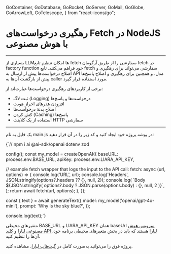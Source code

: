 
  GoContainer,
  GoDatabase,
  GoRocket,
  GoServer,
  GoMail,
  GoGlobe,
  GoArrowLeft,
  GoTelescope,
} from "react-icons/go";


 <Layout>
<Head>
<title>مستندات رهگیری درخواست‌های Fetch در NodeJS با AI - لیارا</title>
<meta property="og:title" content="مستندات خدمات رایانش ابری لیارا" />
<meta property="og:description" content="مستندات مربوط به آشنایی با نحوه رهگیری درخواست‌های Fetch در NodeJS با سرویس هوش مصنوعی لیارا"  />
<meta property="og:image" content="https://media.liara.ir/logos/liara-poster.jpg" />
</Head>


# رهگیری درخواست‌های Fetch در NodeJS با هوش مصنوعی
<hr className="mb-2" />

بسیاری از LLMها امکان تنظیم تابع <Important>fetch</Important> سفارشی را از طریق آرگومان <Important>fetch</Important> در factory function خود فراهم می‌کنند.
تابع <Important>fetch</Important> سفارشی می‌تواند برای رهگیری و اصلاح درخواست‌ها پیش از ارسال به API مدل، و همچنین برای رهگیری و اصلاح پاسخ‌ها پیش از بازگشت آن‌ها به caller مورد استفاده قرار گیرد.

برخی از کاربردهای رهگیری درخواست‌ها عبارت‌اند از:

<div className="h-2" />
<ul>
<li>ثبت لاگ (Logging) درخواست‌ها و پاسخ‌ها</li>
<li>افزودن هدرهای احراز هویت</li>
<li>اصلاح بدنهٔ درخواست‌ها</li>
<li>کش کردن (Caching) پاسخ‌ها</li>
<li>استفاده از یک کلاینت HTTP سفارشی</li>
</ul>
<hr className="mb-2" />

<Section id='example' title='مثال' />

یک فایل به نام <Important>main.js</Important> در پوشه پروژه خود ایجاد کنید و کد زیر را در آن قرار دهید:

<div className="h-2" />
<div dir='ltr'>
    <Highlight className="js">
        {`// npm i ai @ai-sdk/openai dotenv zod 


config();
const my_model = createOpenAI({
  baseURL: process.env.BASE_URL,
  apiKey: process.env.LIARA_API_KEY,

  // example fetch wrapper that logs the input to the API call:
  fetch: async (url, options) => {
    console.log('URL', url);
    console.log('Headers', JSON.stringify(options?.headers ?? {}, null, 2));
    console.log(
      \`Body \${JSON.stringify(
        options?.body ? JSON.parse(options.body) : {},
        null,
        2
      )}\`,
    );
    return await fetch(url, options);
  },
});


const { text } = await generateText({
  model: my_model('openai/gpt-4o-mini'),
  prompt: 'Why is the sky blue?',
});

console.log(text);`}
    </Highlight>
</div>
<div className="h-2" />
<Alert variant="info">
<p>
متغیرهای محیطی <Important>BASE_URL</Important> و <Important>LIARA_API_KEY</Important> همان baseUrl <a href="https://liara.ir/products/ai/" className="text-[#2196f3]">سرویس هوش مصنوعی لیارا</a> و <a href="/references/api/about/#api-access-key" className="text-[#2196f3]">کلید API لیارا</a> هستند که باید در بخش متغیرهای محیطی برنامه خود، آن‌ها را تنظیم کنید. 
</p>
</Alert>
<Alert variant="success">
<p>
پروژه فوق را می‌توانید به‌صورت کامل در <a href="https://github.com/liara-cloud/ai-sdk-examples/tree/master/NodeJS/intercept-fetch-requests" className="text-[#2196f3]">گیت‌هاب لیارا</a>، مشاهده کنید. 
</p>
</Alert>

</Layout>